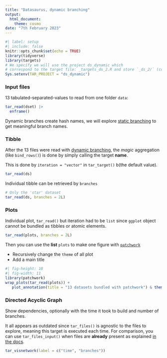 ```yaml
---
title: "Datasaurus, dynamic branching"
output: 
  html_document:
    theme: cosmo
date: "7th February 2023"
---
```


```r
#| label: setup
#| include: false
knitr::opts_chunk$set(echo = TRUE)
library(tidyverse)
library(targets)
# We specify we will use the project ds_dynamic which 
# correspond to the target file: _targets_ds_2.R and store `_ds_2/` (config: `_targets.yaml`)
Sys.setenv(TAR_PROJECT = "ds_dynamic")
```


### Input files

13 tabulated-separated-values to read from one folder `data`:

```r
tar_read(dset) |> 
  enframe()
```

Dynamic branches create hash names, we will explore [static branching](https://books.ropensci.org/targets/static.html) to get meaningful branch names.


### Tibble


After the 13 files were read with [dynamic branching](https://books.ropensci.org/targets/dynamic.html), the _magic_ aggregation (like `bind_rows()`) is done by simply calling the target **name**.

This is done by `iteration = "vector"` in `tar_target()` b(the default value).

```r
tar_read(ds)
```


Individual tibble can be retrieved by `branches`

```r
# Only the 'star' dataset 
tar_read(ds, branches = 2L)
```


### Plots

Individual plot, `tar_read()` but iteration had to be `list` since `ggplot` object cannot be bundled as tibbles or atomic elements. 

```r
tar_read(plots, branches = 2L)
```


Then you can use the **list** `plots` to make one figure with [`patchwork`](https://patchwork.data-imaginist.com/)

- Recursively change the `theme` of all plot
- Add a main title

```r
#| fig-height: 10
#| fig-width: 11
library(patchwork)
wrap_plots(tar_read(plots)) +
   plot_annotation(title = "13 datasets bundled with patchwork") & theme_void()
```



### Directed Acyclic Graph

Show dependencies, optionally with the time it took to build and number of branches.

It all appears as outdated since `tar_files()` is agnostic to the files to explore, meaning this target is executed each time.
For comparison, you can use `tar_files_input()` when files are **already** present as explained [in the docs](https://docs.ropensci.org/tarchetypes/reference/tar_files_input.html#details).

```r
tar_visnetwork(label = c("time", "branches"))
```


